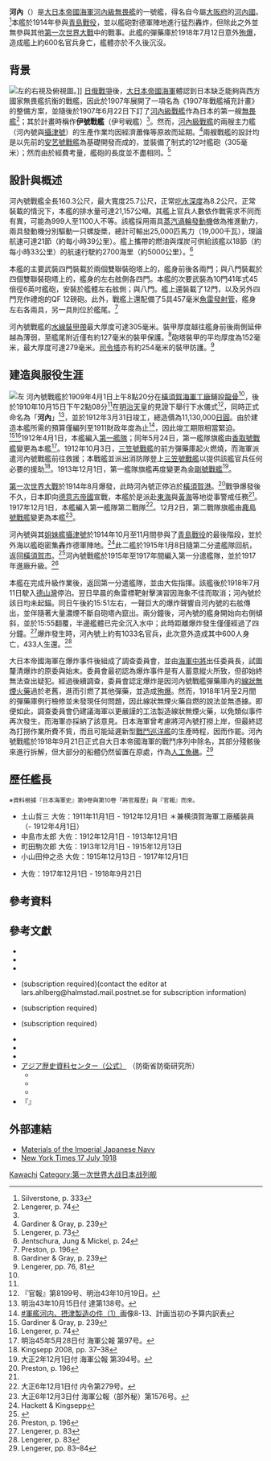 {{noteTA|G1=Unit|G2=Military}}
{{軍艦模板
|Ship name= 河內 [[File:Naval_Ensign_of_Japan.svg|20px]]<br /><small>かわち</small>
|Ship image=
|Ship caption=河內號戰艦，攝於1911年
|Operators={{navy|Empire of Japan|name=大日本帝國海軍|link=大日本帝國海軍}}
|Cost=[[¥|¥]]11,130,000
|Ship country={{flag|Empire of Japan}}
|Ship flag=
|Ship class=[[河內級戰艦|河內級戰艦]]
|Ship ordered=1907年6月22日<ref>主要艦艇艦歴表p2</ref><ref name="軍艦河内、摂津製造の件1画像5-7">[[#軍艦河内、摂津製造の件（1）|#軍艦河内、摂津製造の件（1）]]画像5-7、官房機密第二五七號</ref>
|Ship awarded=
|Ship builder=[[橫須賀海軍工廠|橫須賀海軍工廠]]<ref name="#1">軍艦河内、摂津製造の件1画像5-7</ref>
|Ship laid down=1909年4月1日<ref name="軍艦河内、摂津製造の件1画像25">[[#軍艦河内、摂津製造の件（1）|#軍艦河内、摂津製造の件（1）]]画像25</ref>
|Ship launched=1910年10月15日<ref name="軍艦河内、摂津製造の件7画像6-7">[[#軍艦河内、摂津製造の件（7）|#軍艦河内、摂津製造の件（7）]]画像6-7</ref>
|Ship christened=
|Ship commissioned=1912年3月31日
|Ship decommissioned=1918年9月21日<ref name="T7達169">[[#大正7年達/9月|#大正7年達/9月]]画像46『達第百六十九號 横須賀鎮守府在籍 軍艦河内 右帝國軍艦籍ヨリ除カル 大正七年九月二十一日 海軍大臣 加藤友三郎』</ref><!--<ref name="大正七年達一七〇">[[#海軍制度沿革巻八|#海軍制度沿革巻八]]p.77、大正七年九月二十一日(達一七〇) 艦艇類別等級中「河内、」ヲ削ル(原文は縦書き)</ref>{{出典無効|date=2015-11-09 |title=艦艇類別等級表からの削除と除籍はイコールではない。軍艦籍にある艦なら「帝国軍艦籍ヲ除カル」の内令が除籍を意味する法令である}}-->
|Ship in service=
|Ship out of service=
|Ship reclassified=
|Ship refit=
|Ship fate=1918年9月21日因彈藥庫殉爆而沉沒<ref name="主要艦艇艦歴表p2">[[#日本海軍全艦艇史|#日本海軍全艦艇史]]中川努「主要艦艇艦歴表」p.2</ref>
|Ship motto=
|Ship nickname=
|Ship honours=
|Ship notes=
|Header caption=
|Ship displacement={{convert|20823|LT|t}}
|Ship length={{convert|526|ft|m|1}}
|Ship beam={{convert|84|ft|3|in|m|1}}
|Ship draft={{convert|27|ft|m|1}}
|Ship power={{convert|25000|shp|kW|lk=in}}
|Ship propulsion=宮原式混燒鍋爐16座<br />柯帝士·布朗式直結渦輪引擎<br />2座2軸推進
|Ship speed=理論：{{convert|21|kn|lk=in}}<br />實際：{{convert|18|kn|lk=in}}
|Ship range=以{{convert|18|kn}}速度航行时为{{convert|2700|nmi|lk=in|-1}}
|Ship complement=999人～1100人
|Ship armament=* 4 x 41年式50倍徑12吋艦砲
* 8 x 41年式45倍徑12吋艦砲
* 10 x 41年式45倍徑6英吋艦砲
* 8 x 41年式40倍徑4.7英吋速射砲
* 12 x QF 12磅3英吋40倍徑艦砲
* 4 x QF 12磅砲(禮砲)
* 5 x 18英吋（457毫米）魚雷發射管
|Ship armor=*[[水線裝甲帶|水線裝甲帶]]: 127～305毫米
*[[甲板|甲板]]: 30毫米
*[[砲塔|砲塔]]: 279毫米
*[[司令塔|司令塔]]: 254毫米
*[[砲座|砲座]]: 279毫米
}}
'''河內'''（{{jpn|j=かわち}}）是[[大日本帝國海軍|大日本帝國海軍]][[河內級戰艦|河內級]][[無畏艦|無畏艦]]的一號艦，得名自今屬[[大阪府|大阪府]]的[[河內國|河內國]]。<ref>Silverstone, p. 333</ref>本艦於1914年參與[[青島戰役|青島戰役]]，並以艦砲對德軍陣地進行猛烈轟炸，但除此之外並無參與其他[[第一次世界大戰|第一次世界大戰]]中的戰事。此艦的彈藥庫於1918年7月12日意外[[殉爆度|殉爆]]，造成艦上約600名官兵身亡，艦體亦於不久後沉沒。

== 背景 ==
[[File:Kawachi-classDrawing.jpg|左]]的右視及俯視圖。]]
[[日俄戰爭|日俄戰爭]]後，[[大日本帝國海軍|大日本帝國海軍]]體認到日本缺乏能夠與西方國家無畏艦抗衡的戰艦，因此於1907年展開了一項名為《1907年戰艦補充計畫》的整備方案，並隨後於1907年6月22日下訂了[[河內級戰艦|河內級戰艦]]作為日本的第一艘[[無畏艦|無畏艦]]<ref name="l4">Lengerer, p. 74</ref>；其於計畫時稱作'''伊號戰艦'''（伊号戦艦）<ref name="#1"/>。然而，[[河內級戰艦|河內級戰艦]]的兩艘主力艦（河內號與[[攝津號戰艦|攝津號]]）的生產作業均因經濟蕭條等原故而延期。<ref name="g8">Gardiner & Gray, p. 239</ref>兩艘戰艦的設計均是以先前的[[安藝號戰艦|安艺號戰艦]]為基礎開發而成的，並裝備了制式的12吋艦砲（305毫米）；然而由於經費考量，艦砲的長度並不盡相同。<ref>Lengerer, p. 73</ref>

== 設計與概述 ==
河內號戰艦全長160.3公尺，最大寬度25.7公尺，正常[[吃水深度|吃水深度]]為8.2公尺。正常裝載的情況下，本艦的排水量可達21,157公噸。其艦上官兵人數依作戰需求不同而有異，可能為999人至1100人不等。該艦採用兩具[[蒸汽渦輪發動機|蒸汽渦輪發動機]]做為推進動力，兩具發動機分別驅動一只螺旋槳，總計可輸出25,000匹馬力（19,000千瓦），理論航速可達21節（約每小時39公里）。艦上攜帶的燃油與煤炭可供給該艦以18節（約每小時33公里）的航速行駛約2700海里（約5000公里）。<ref name="j7">Jentschura, Jung & Mickel, p. 24</ref>

本艦的主要武裝四門裝載於兩個雙聯裝砲塔上的{{Link-en|41年式50倍徑12吋艦砲|BL 12 inch Mk XI – XII naval gun|41年式50倍徑12吋艦砲}}，艦身前後各兩門；與八門裝載於四個雙聯裝砲塔上的{{Link-en|41年式45倍徑12吋艦砲|EOC 12 inch/45 naval gun|41年式45倍徑12吋艦砲}}，艦身的左右舷側各四門。本艦的次要武裝為10門41年式45倍徑6英吋艦砲，安裝於艦體左右舷側；與八門{{Link-en|41年式40倍徑4.7英吋速射砲|QF 4.7-inch Gun Mk I–IV|41年式40倍徑4.7英吋速射砲}}。艦上還裝載了12門{{Link-en|QF 12磅3英吋40倍徑艦砲|QF 12-pounder 12 cwt naval gun|QF 12磅3英吋40倍徑艦砲}}，以及另外四門充作禮炮的QF 12磅砲。此外，戰艦上還配備了5具457毫米[[鱼雷管|魚雷發射管]]，艦身左右各兩具，另一具則位於艦尾。<ref name="p6">Preston, p. 196</ref>

河內號戰艦的[[水线装甲带|水線裝甲帶]]最大厚度可達305毫米。裝甲厚度越往艦身前後兩側延伸越為薄弱，至艦尾附近僅有約127毫米的裝甲保護。<ref name="g8">Gardiner & Gray, p. 239</ref>砲塔裝甲的平均厚度為152毫米，最大厚度可達279毫米。[[司令塔|司令塔]]亦有約254毫米的裝甲防護。<ref>Lengerer, pp. 76, 81</ref>

== 建造與服役生涯 ==
[[File:Japanese_battleship_Kawachi_in_early_postcard.jpg|左]]
<span>河內號戰艦於1909年4月1日上午8點20分在[[橫須賀海軍工廠|橫須賀海軍工廠]]鋪設[[龍骨|龍骨]]<ref name="軍艦河内、摂津製造の件1画像25" />，後於1910年10月15日下午2點08分<ref name="軍艦河内、摂津製造の件7画像6-7" />在[[明治天皇|明治天皇]]的見證下舉行下水儀式<ref>『官報』第8199号、明治43年10月19日。</ref>，同時正式命名為「'''河內'''」<ref>明治43年10月15日付 達第138号。</ref>，並於1912年3月31日竣工，總造價為11,130,000[[日圓|日圓]]。由於建造本艦所需的預算僅編列至1911財政年度為止<ref>[[#軍艦河内、摂津製造の件（1）|#軍艦河内、摂津製造の件（1）]]画像8-13、計画当初の予算内訳表</ref>，因此竣工期限相當緊迫。</span><ref name="g8">Gardiner & Gray, p. 239</ref><ref name="l4">Lengerer, p. 74</ref>1912年4月1日，本艦編入[[第1艦隊_(日本海軍)|第一艦隊]]；同年5月24日，第一艦隊旗艦由[[香取號戰艦|香取號戰艦]]變更為本艦<ref>明治45年5月28日付 海軍公報 第97号。</ref>。1912年10月3日，[[三笠號戰艦|三笠號戰艦]]的前方彈藥庫起火燃燒，而海軍派遣河內號戰艦前往救援；本戰艦並派出消防隊登上[[三笠號戰艦|三笠號戰艦]]以提供該艦官兵任何必要的援助<ref>Kingsepp 2008, pp. 37–38</ref>。1913年12月1日，第一艦隊旗艦再度變更為[[金剛號戰艦|金剛號戰艦]]<ref>大正2年12月1日付 海軍公報 第394号。</ref>。

[[第一次世界大戰|第一次世界大戰]]於1914年8月爆發，此時河內號正停泊於[[橫須賀港|橫須賀港]]。<ref name="p6">Preston, p. 196</ref>戰爭爆發後不久，日本即向[[德意志帝國|德意志帝國]]宣戰，本艦於是派赴[[東海|東海]]與[[黃海|黃海]]等地從事警戒任務<ref name="主要艦艇艦歴表p2" />。1917年12月1日，本艦編入第一艦隊第二戰隊<ref>大正6年12月1日付 内令第279号。</ref>。12月2日，第二戰隊旗艦由[[鹿島號戰艦|鹿島號戰艦]]變更為本艦<ref>大正6年12月3日付 海軍公報（部外秘）第1576号。</ref>。

河內號與其[[姊妹舰|姐妹艦]][[攝津號戰艦|攝津號]]於1914年10月至11月間參與了[[青島戰役|青島戰役]]的最後階段，並於外海以艦砲密集轟炸德軍陣地。<ref>Hackett & Kingsepp</ref>此二艦於1915年1月8日隨第二分遣艦隊回航，返回[[橫須賀市|橫須賀市]]。<ref>{{Cite news|url=http://trove.nla.gov.au/ndp/del/article/121877406?searchTerm=kawachi&searchLimits=l-category=Article|title=Return of Japanese Squadron|date=12 January 1915|work=Queensland Times (Ipswich), Australia|accessdate=8 September 2013|page=3|archive-date=2014-10-06|archive-url=https://web.archive.org/web/20141006085520/http://trove.nla.gov.au/ndp/del/article/121877406?searchTerm=kawachi&searchLimits=l-category=Article|dead-url=no}}</ref>河內號戰艦於1915年至1917年間編入第一分遣艦隊，並於1917年進廠升級。<ref name="p6">Preston, p. 196</ref>

本艦在完成升級作業後，返回第一分遣艦隊，並由{{Link-ja|正木義太|正木義太|正木義太}}大佐指揮。該艦後於1918年7月11日駛入[[德山市|德山灣]]停泊。翌日早晨的魚雷標靶射擊演習因海象不佳而取消；河內號於該日均未起錨。同日午後約15:51左右，一聲巨大的爆炸聲響自河內號的右舷傳出，並伴隨著大量濃煙不斷自砲塔內竄出。兩分鐘後，河內號的艦身開始向右側傾斜，並於15:55翻覆，半邊艦體已完全沉入水中；此時距離爆炸發生僅僅經過了四分鐘。<ref name="l3">Lengerer, p. 83</ref>爆炸發生時，河內號上約有1033名官兵，此次意外造成其中600人身亡，433人生還。<ref name="l3">Lengerer, p. 83</ref><span class="mw-ref" id="cxcite_ref-13" rel="dc:references"></span><span class="mw-ref" id="cxcite_ref-13" rel="dc:references"></span>

大日本帝國海軍在爆炸事件後組成了調查委員會，並由[[海军中将|海軍中將]]{{Link-ja|村上格一|村上格一|村上格一}}出任委員長，試圖釐清爆炸的原委與始末。委員會最初認為爆炸事件是有人蓄意縱火所致，但卻始終無法查出疑犯。經過後續調查，委員會認定爆炸是因河內號戰艦彈藥庫內的[[線狀無煙火藥|線狀無煙火藥]]過於老舊，進而引燃了其他彈藥，並造成[[殉爆度|殉爆]]。然而，1918年1月至2月間的彈藥庫例行檢修並未發現任何問題，因此線狀無煙火藥自燃的說法並無憑據。即便如此，調查委員會仍建議海軍以更嚴謹的工法製造線狀無煙火藥，以免類似事件再次發生，而海軍亦採納了該意見。日本海軍曾考慮將河內號打撈上岸，但最終認為打撈作業所費不貲，而且可能延遲新型[[戰鬥巡洋艦|戰鬥巡洋艦]]的生產時程，因而作罷。河內號戰艦於1918年9月21日正式自大日本帝國海軍的戰鬥序列中除名，其部分殘骸後來進行拆解，但大部分的船體仍然留置在原處，作為[[人工鱼礁|人工魚礁]]。<ref>Lengerer, pp. 83–84</ref>

==歷任艦長==
<small>※資料根據『日本海軍史』第9卷與第10卷「將官履歷」與『官報』而來。</small>
*土山哲三 大佐：1911年11月1日 - 1912年12月1日 ＊兼横須賀海軍工廠艤装員（- 1912年4月1日）
*中島市太郎 大佐：1912年12月1日 - 1913年12月1日
*町田駒次郎 大佐：1913年12月1日 - 1915年12月13日
*小山田仲之丞 大佐：1915年12月13日 - 1917年12月1日
*{{Link-ja|正木義太|正木義太|正木義太}} 大佐：1917年12月1日 - 1918年9月21日

== 參考資料 ==
{{Reflist|2}}

== 參考文獻 ==
* {{Cite book|title=Conway's All the World's Fighting Ships: 1906–1921|publisher=Naval Institute Press|year=1984|isbn=0-87021-907-3|editor2-last=Gray|editor2-first=Randal|location=Annapolis, Maryland|lastauthoramp=y|editor1-last=Gardiner|editor1-first=Robert}}
* {{Cite web|url=http://www.combinedfleet.com/Settsu_t.htm|title=IJN Settsu: Tabular Record of Movement|accessdate=8 September 2013|year=2009|publisher=Combinedfleet.com|last1=Hackett|first1=Bob|last2=Kingsepp|first2=Sander|lastauthoramp=y|archive-date=2016-03-03|archive-url=https://web.archive.org/web/20160303214427/http://www.combinedfleet.com/Settsu_t.htm|dead-url=no}}
* {{Cite book|title=Warships of the Imperial Japanese Navy, 1869–1945|last=Jentschura|first=Hansgeorg|last2=Jung|first2=Dieter|last3=Mickel|first3=Peter|publisher=United States Naval Institute|year=1977|isbn=0-87021-893-X|location=Annapolis, Maryland|lastauthoramp=y}}
* {{Cite journal|title=Fire and Low-Order Explosion in the Forward Magazine – 3 October 1912|date=September 2008|journal=Contributions to the History of Imperial Japanese Warships|issue=Paper V|pages=37–40|last1=Kingsepp|first1=Sander|editor1-last=Ahlberg|editor1-first=Lars}}(subscription required)(contact the editor at lars.ahlberg@halmstad.mail.postnet.se for subscription information)
* {{Cite journal|title=Reader Reactions and Questions|date=March 2007|journal=Contributions to the History of Imperial Japanese Warships|issue=Paper II|pages=99–100|last1=Kingsepp|first1=Sander|editor1-last=Ahlberg|editor1-first=Lars}}(subscription required)
* {{Cite journal|title=Battleships ''Kawachi'' and ''Settsu''|date=September 2006|journal=Contributions to the History of Imperial Japanese Warships|issue=Paper I|pages=66–84|last1=Lengerer|first1=Hans|editor1-last=Ahlberg|editor1-first=Lars}}(subscription required)
* {{Cite book|title=Battleships of World War I: An Illustrated Encyclopedia of the Battleships of All Nations 1914–1918|last=Preston|first=Antony|publisher=Galahad Books|year=1972|isbn=0-88365-300-1|location=New York}}
* {{Cite book|title=Directory of the World's Capital Ships|last=Silverstone|first=Paul H.|publisher=Hippocrene Books|year=1984|isbn=0-88254-979-0|location=New York}}
* <!--フクイ1994-->{{Cite book|<!--和書|-->author=[[福井静夫|福井静夫]]|year=1994|title=写真 日本海軍全艦艇史|publisher=ベストセラーズ|isbn=4-584-17054-1|ref=日本海軍全艦艇史}}
* [http://www.jacar.go.jp/index.html アジア歴史資料センター（公式）] {{Wayback|url=http://www.jacar.go.jp/index.html |date=20191210133125 }}（防衛省防衛研究所）
**{{Cite book|<!--和書|-->id=Ref.C08020037600|title=軍艦河内、摂津製造の件（1）|ref=軍艦河内、摂津製造の件（1）}}
**{{Cite book|<!--和書|-->id=Ref.C08020038200|title=軍艦河内、摂津製造の件（7）|ref=軍艦河内、摂津製造の件（7）}}
**{{Cite book|<!--和書|-->id=Ref.C12070074400|title=大正7年 達 完/9月|ref=大正7年達/9月}}
*『{{Link-ja|官報|官報|官報}}』
== 外部連結 ==
* [http://homepage2.nifty.com/nishidah/e/stc0118.htm Materials of the Imperial Japanese Navy]{{Dead link|date=2018年6月 |bot=InternetArchiveBot |fix-attempted=no }}
* [http://query.nytimes.com/mem/archive-free/pdf?_r=1&res=9B05EEDD143EE433A25754C1A9619C946996D6CF&oref=slogin New York Times 17 July 1918] {{Wayback|url=http://query.nytimes.com/mem/archive-free/pdf?_r=1&res=9B05EEDD143EE433A25754C1A9619C946996D6CF&oref=slogin |date=20160306073741 }}
{{日本戰艦}}

[[Category:日本海军战列舰|Kawachi]]
[[Category:第一次世界大战日本战列舰|Category:第一次世界大战日本战列舰]]
{{Good article}}